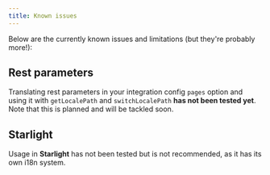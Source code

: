 ```yaml
---
title: Known issues
---
```


Below are the currently known issues and limitations (but they're probably more!):

## Rest parameters

Translating rest parameters in your integration config `pages` option and using it with
`getLocalePath` and `switchLocalePath` **has not been tested yet**. Note that this is planned
and will be tackled soon.

## Starlight

Usage in **Starlight** has not been tested but is not recommended, as it has its own i18n system.